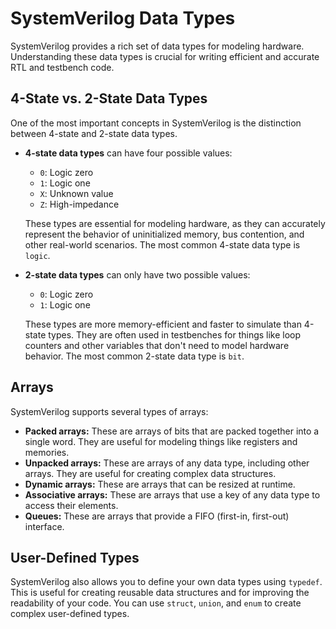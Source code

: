 # SystemVerilog Data Types

SystemVerilog provides a rich set of data types for modeling hardware. Understanding these data types is crucial for writing efficient and accurate RTL and testbench code.

## 4-State vs. 2-State Data Types

One of the most important concepts in SystemVerilog is the distinction between 4-state and 2-state data types.

*   **4-state data types** can have four possible values:
    *   `0`: Logic zero
    *   `1`: Logic one
    *   `X`: Unknown value
    *   `Z`: High-impedance

    These types are essential for modeling hardware, as they can accurately represent the behavior of uninitialized memory, bus contention, and other real-world scenarios. The most common 4-state data type is `logic`.

*   **2-state data types** can only have two possible values:
    *   `0`: Logic zero
    *   `1`: Logic one

    These types are more memory-efficient and faster to simulate than 4-state types. They are often used in testbenches for things like loop counters and other variables that don't need to model hardware behavior. The most common 2-state data type is `bit`.

## Arrays

SystemVerilog supports several types of arrays:

*   **Packed arrays:** These are arrays of bits that are packed together into a single word. They are useful for modeling things like registers and memories.
*   **Unpacked arrays:** These are arrays of any data type, including other arrays. They are useful for creating complex data structures.
*   **Dynamic arrays:** These are arrays that can be resized at runtime.
*   **Associative arrays:** These are arrays that use a key of any data type to access their elements.
*   **Queues:** These are arrays that provide a FIFO (first-in, first-out) interface.

## User-Defined Types

SystemVerilog also allows you to define your own data types using `typedef`. This is useful for creating reusable data structures and for improving the readability of your code. You can use `struct`, `union`, and `enum` to create complex user-defined types.
